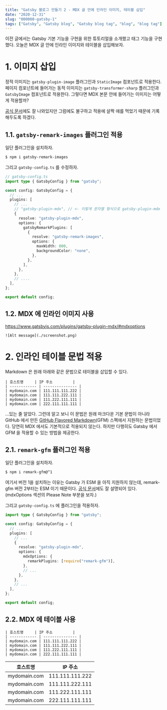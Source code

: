 ```yaml
---
title: "Gatsby 블로그 만들기 2 - MDX 글 안에 인라인 이미지, 테이블 삽입"
date: "2020-12-31"
slug: "000000-gatsby-1"
tags: ["Gatsby", "Gatsby blog", "Gatsby blog tag", "blog", "blog tag"]
---
```


이전 글에서는 Gatsby 기본 기능을 구현을 위한 튜토리얼을 소개했고 태그 기능을 구현했다. 오늘은 MDX 글 안에 인라인 이미지와 테이블을 삽입해보자.

# 1. 이미지 삽입

정적 이미지는 `gatsby-plugin-image` 플러그인과 `StaticImage` 컴포넌트로 적용한다. 페이지 컴포넌트에 들어가는 동적 이미지는 `gatsby-transformer-sharp` 플러그인과 `GatsbyImage` 컴포넌트로 적용한다. 그렇다면 MDX 본문 안에 들어가는 이미지는 어떻게 적용할까?

[공식 문서](https://www.gatsbyjs.com/docs/how-to/images-and-media/working-with-images-in-markdown/)에도 잘 나와있지만 그럼에도 불구하고 적용에 살짝 애를 먹었기 때문에 기록해두도록 하겠다.

## 1.1. `gatsby-remark-images` 플러그인 적용

일단 플러그인을 설치하자.

```sh
$ npm i gatsby-remark-images
```

그리고 `gatsby-config.ts` 를 수정하자.

```ts
// gatsby-config.ts
import type { GatsbyConfig } from "gatsby";

const config: GatsbyConfig = {
  // ...
  plugins: [
    // ...
    // "gatsby-plugin-mdx", // <- 이렇게 문자열 형식으로 gatsby-plugin-mdx 를 쓰고 있었다면, 이 줄은 삭제하자.
    {
      resolve: "gatsby-plugin-mdx",
      options: {
        gatsbyRemarkPlugins: [
          {
            resolve: "gatsby-remark-images",
            options: {
              maxWidth: 800,
              backgroundColor: "none",
            },
          },
        ],
      },
    },
    // ....
  ],
};

export default config;
```

## 1.2. MDX 에 인라인 이미지 사용

https://www.gatsbyjs.com/plugins/gatsby-plugin-mdx/#mdxoptions

```mdx
![Alt message](./screenshot.png)
```

# 2. 인라인 테이블 문법 적용

Markdown 은 원래 아래와 같은 문법으로 테이블을 삽입할 수 있다.

```mdx
| 호스트명     | IP 주소         |
| ------------ | --------------- |
| mydomain.com | 111.111.111.222 |
| mydomain.com | 111.111.222.111 |
| mydomain.com | 111.222.111.111 |
| mydomain.com | 222.111.111.111 |
```

...있는 줄 알았다. 그런데 알고 보니 이 문법은 원래 마크다운 기본 문법이 아니라 GitHub 에서 만든 [GitHub Flavored Markdown](https://github.github.com/gfm/)(GFM) 스펙에서 지원하는 문법이었다. 당연히 MDX 에서도 기본적으로 적용되지 않는다. 하지만 다행히도 Gatsby 에서 GFM 을 적용할 수 있는 방법을 제공한다.

## 2.1. `remark-gfm` 플러그인 적용

일단 플러그인을 설치하자.

```sh
$ npm i remark-gfm@^1
```

여기서 버전 1을 설치하는 이유는 Gatsby 가 ESM 을 아직 지원하지 않는데, remark-gfm 버전 2부터는 ESM 이기 때문이다. [공식 문서](https://www.gatsbyjs.com/plugins/gatsby-plugin-mdx/#mdxoptions)에도 잘 설명되어 있다. (mdxOptions 섹션의 Please Note 부분을 보자.)

그리고 `gatsby-config.ts` 에 플러그인을 적용하자.

```ts
import type { GatsbyConfig } from "gatsby";

const config: GatsbyConfig = {
  // ...
  plugins: [
    // ...
    {
      resolve: "gatsby-plugin-mdx",
      options: {
        mdxOptions: {
          remarkPlugins: [require("remark-gfm")],
        },
        // ...
      },
    },
    // ...
  ],
};

export default config;
```

## 2.2. MDX 에 테이블 사용

```mdx
| 호스트명     | IP 주소         |
| ------------ | --------------- |
| mydomain.com | 111.111.111.222 |
| mydomain.com | 111.111.222.111 |
| mydomain.com | 111.222.111.111 |
| mydomain.com | 222.111.111.111 |
```

| 호스트명     | IP 주소         |
| ------------ | --------------- |
| mydomain.com | 111.111.111.222 |
| mydomain.com | 111.111.222.111 |
| mydomain.com | 111.222.111.111 |
| mydomain.com | 222.111.111.111 |
